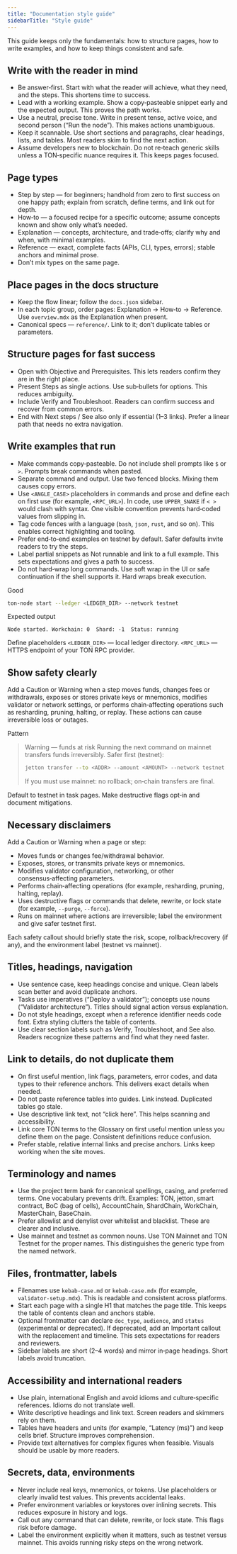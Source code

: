 ```yaml
---
title: "Documentation style guide"
sidebarTitle: "Style guide"
---
```


This guide keeps only the fundamentals: how to structure pages, how to write examples, and how to keep things consistent and safe.

## Write with the reader in mind

* Be answer‑first. Start with what the reader will achieve, what they need, and the steps. This shortens time to success.
* Lead with a working example. Show a copy‑pasteable snippet early and the expected output. This proves the path works.
* Use a neutral, precise tone. Write in present tense, active voice, and second person (“Run the node”). This makes actions unambiguous.
* Keep it scannable. Use short sections and paragraphs, clear headings, lists, and tables. Most readers skim to find the next action.
* Assume developers new to blockchain. Do not re‑teach generic skills unless a TON‑specific nuance requires it. This keeps pages focused.

## Page types

* Step by step — for beginners; handhold from zero to first success on one happy path; explain from scratch, define terms, and link out for depth.
* How‑to — a focused recipe for a specific outcome; assume concepts known and show only what’s needed.
* Explanation — concepts, architecture, and trade‑offs; clarify why and when, with minimal examples.
* Reference — exact, complete facts (APIs, CLI, types, errors); stable anchors and minimal prose.
* Don’t mix types on the same page.

## Place pages in the docs structure

* Keep the flow linear; follow the `docs.json` sidebar.
* In each topic group, order pages: Explanation → How‑to → Reference. Use `overview.mdx` as the Explanation when present.
* Canonical specs — `reference/`. Link to it; don’t duplicate tables or parameters.

## Structure pages for fast success

* Open with Objective and Prerequisites. This lets readers confirm they are in the right place.
* Present Steps as single actions. Use sub‑bullets for options. This reduces ambiguity.
* Include Verify and Troubleshoot. Readers can confirm success and recover from common errors.
* End with Next steps / See also only if essential (1–3 links). Prefer a linear path that needs no extra navigation.

## Write examples that run

* Make commands copy‑pasteable. Do not include shell prompts like `$` or `>`. Prompts break commands when pasted.
* Separate command and output. Use two fenced blocks. Mixing them causes copy errors.
* Use `<ANGLE_CASE>` placeholders in commands and prose and define each on first use (for example, `<RPC_URL>`). In code, use `UPPER_SNAKE` if `< >` would clash with syntax. One visible convention prevents hard‑coded values from slipping in.
* Tag code fences with a language (`bash`, `json`, `rust`, and so on). This enables correct highlighting and tooling.
* Prefer end‑to‑end examples on testnet by default. Safer defaults invite readers to try the steps.
* Label partial snippets as Not runnable and link to a full example. This sets expectations and gives a path to success.
* Do not hard‑wrap long commands. Use soft wrap in the UI or safe continuation if the shell supports it. Hard wraps break execution.

Good

```bash
ton-node start --ledger <LEDGER_DIR> --network testnet
```

Expected output

```text
Node started. Workchain: 0  Shard: -1  Status: running
```

Define placeholders
`<LEDGER_DIR>` — local ledger directory.
`<RPC_URL>` — HTTPS endpoint of your TON RPC provider.

## Show safety clearly

Add a Caution or Warning when a step moves funds, changes fees or withdrawals, exposes or stores private keys or mnemonics, modifies validator or network settings, or performs chain‑affecting operations such as resharding, pruning, halting, or replay. These actions can cause irreversible loss or outages.

Pattern

> Warning — funds at risk
> Running the next command on mainnet transfers funds irreversibly.
> Safer first (testnet):
>
> ```bash
> jetton transfer --to <ADDR> --amount <AMOUNT> --network testnet
> ```
>
> If you must use mainnet: no rollback; on‑chain transfers are final.

Default to testnet in task pages. Make destructive flags opt‑in and document mitigations.

## Necessary disclaimers

Add a Caution or Warning when a page or step:

* Moves funds or changes fee/withdrawal behavior.
* Exposes, stores, or transmits private keys or mnemonics.
* Modifies validator configuration, networking, or other consensus‑affecting parameters.
* Performs chain‑affecting operations (for example, resharding, pruning, halting, replay).
* Uses destructive flags or commands that delete, rewrite, or lock state (for example, `--purge`, `--force`).
* Runs on mainnet where actions are irreversible; label the environment and give safer testnet first.

Each safety callout should briefly state the risk, scope, rollback/recovery (if any), and the environment label (testnet vs mainnet).

## Titles, headings, navigation

* Use sentence case, keep headings concise and unique. Clean labels scan better and avoid duplicate anchors.
* Tasks use imperatives (“Deploy a validator”); concepts use nouns (“Validator architecture”). Titles should signal action versus explanation.
* Do not style headings, except when a reference identifier needs code font. Extra styling clutters the table of contents.
* Use clear section labels such as Verify, Troubleshoot, and See also. Readers recognize these patterns and find what they need faster.

## Link to details, do not duplicate them

* On first useful mention, link flags, parameters, error codes, and data types to their reference anchors. This delivers exact details when needed.
* Do not paste reference tables into guides. Link instead. Duplicated tables go stale.
* Use descriptive link text, not “click here”. This helps scanning and accessibility.
* Link core TON terms to the Glossary on first useful mention unless you define them on the page. Consistent definitions reduce confusion.
* Prefer stable, relative internal links and precise anchors. Links keep working when the site moves.

## Terminology and names

* Use the project term bank for canonical spellings, casing, and preferred terms. One vocabulary prevents drift.
  Examples: TON, jetton, smart contract, BoC (bag of cells), AccountChain, ShardChain, WorkChain, MasterChain, BaseChain.
* Prefer allowlist and denylist over whitelist and blacklist. These are clearer and inclusive.
* Use mainnet and testnet as common nouns. Use TON Mainnet and TON Testnet for the proper names. This distinguishes the generic type from the named network.

## Files, frontmatter, labels

* Filenames use `kebab-case.md` or `kebab-case.mdx` (for example, `validator-setup.mdx`). This is readable and consistent across platforms.
* Start each page with a single H1 that matches the page title. This keeps the table of contents clean and anchors stable.
* Optional frontmatter can declare `doc_type`, `audience`, and `status` (experimental or deprecated). If deprecated, add an Important callout with the replacement and timeline. This sets expectations for readers and reviewers.
* Sidebar labels are short (2–4 words) and mirror in‑page headings. Short labels avoid truncation.

## Accessibility and international readers

* Use plain, international English and avoid idioms and culture‑specific references. Idioms do not translate well.
* Write descriptive headings and link text. Screen readers and skimmers rely on them.
* Tables have headers and units (for example, “Latency (ms)”) and keep cells brief. Structure improves comprehension.
* Provide text alternatives for complex figures when feasible. Visuals should be usable by more readers.

## Secrets, data, environments

* Never include real keys, mnemonics, or tokens. Use placeholders or clearly invalid test values. This prevents accidental leaks.
* Prefer environment variables or keystores over inlining secrets. This reduces exposure in history and logs.
* Call out any command that can delete, rewrite, or lock state. This flags risk before damage.
* Label the environment explicitly when it matters, such as testnet versus mainnet. This avoids running risky steps on the wrong network.
